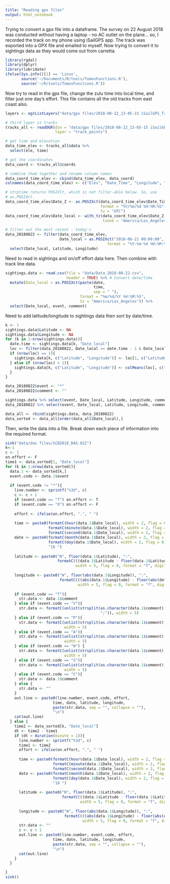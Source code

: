 ```yaml
---
title: "Reading gpx files"
output: html_notebook
---
```


Trying to convert a gpx file into a dataframe. The survey on 22 August 2018 was conducted without having a laptop - no AC outlet on the plane... so, I recorded the track on my phone using iSailGPS app. The track was exported into a GPX file and emailed to myself. Now trying to convert it to sightings data as they would come out from carretta.

```r
library(rgdal)
library(dplyr)
library(lubridate)
ifelse(Sys.info()[1] == 'Linux',
       source('~/Documents/R/tools/TomosFunctions.R'),
       source('~/R/tools/TomosFunctions.R'))

```

Now try to read in the gpx file, change the zulu time into local time, and filter just one day's effort. This file contains all the old tracks from east coast also. 

```r
layers <- ogrListLayers("data/gpx files/2018-08-22_13-05-15 iSailGPS_Track.gpx")

# third layer is tracks
tracks_all <- readOGR(dsn = "data/gpx files/2018-08-22_13-05-15 iSailGPS_Track.gpx",
                      layer = "track_points")

# get time and elevation
data_time_elev <- tracks_all@data %>%
  select(ele, time)

# get the coordinates
data_coord <- tracks_all@coords

# combine them together and rename column names
data_coord_time_elev <- cbind(data_time_elev, data_coord)
colnames(data_coord_time_elev) <- c("Elev", "Date_Time", "Longitude", "Latitude")

# strptime returns POSIXlt, which is not filter-able below. So, use
# as.POSIXct.
data_coord_time_elev$Date_Z <- as.POSIXct(data_coord_time_elev$Date_Time,
                                          format = "%Y/%m/%d %H:%M:%S", 
                                          tz = "UTC") 
data_coord_time_elev$Date_local <- with_tz(data_coord_time_elev$Date_Z, 
                                           tzone = "America/Los_Angeles")

# filter out the most recent - today's
data_20180822 <- filter(data_coord_time_elev,
                        Date_local > as.POSIXct("2018-08-21 00:00:00", 
                                             format = "%Y-%m-%d %H:%M:%S")) %>%
  select(Date_local, Latitude, Longitude)

```

Need to read in sightings and on/off effort data here. Then combine with track line data.
```r
sightings.data <- read.csv(file = "data/Data_2018-08-22.csv",
                           header = TRUE) %>% # Convert date/time
  mutate(Date_local = as.POSIXct(paste(date, 
                                       time, 
                                       sep = " "),
                                 format = "%m/%d/%Y %H:%M:%S",
                                 tz = "America/Los_Angeles")) %>%
  select(Date_local, event, comment)

```

Need to add latitude/longitude to sightings data then sort by date/time.

```r
k <- 1
sightings.data$Latitude <- NA
sightings.data$Longitude <- NA
for (k in 1:nrow(sightings.data)){
  date.time <- sightings.data[k, "Date_local"]
  loc <- filter(data_20180822, Date_local >= date.time - 1 & Date_local <= date.time + 1)
  if (nrow(loc) == 1){
    sightings.data[k, c("Latitude", "Longitude")] <- loc[1, c("Latitude", "Longitude")]
  } else if (nrow(loc) > 1){
    sightings.data[k, c("Latitude", "Longitude")] <- colMeans(loc[, c("Latitude", "Longitude")])
  } 
}

data_20180822$event <- "*"
data_20180822$comment <- ""

sightings.data %>% select(event, Date_local, Latitude, Longitude, comment) -> sightings.data
data_20180822 %>% select(event, Date_local, Latitude, Longitude, comment) -> data_20180822

data_all <- rbind(sightings.data, data_20180822)
data_sorted <- data_all[order(data_all$Date_local),]
```

Then, write the data into a file. Break down each piece of information into the required format.

```r

sink("data/das files/SCB2018_DAS.822")
k<-1
c <- 1
on.effort <- F
time1 <- data_sorted[1, "Date_local"]
for (k in 1:nrow(data_sorted)){
  data.1 <- data_sorted[k,]
  event.code <- data.1$event
  
  if (event.code != "*"){
    line.number <- sprintf("%3d", c)
    c <- c + 1
    if (event.code == "T") on.effort <- T
    if (event.code == "O") on.effort <- F
    
    effort <- ifelse(on.effort, ".", " ")
    
    time <- paste0(formatC(hour(data.1$Date_local), width = 2, flag = 0),
                   formatC(minute(data.1$Date_local), width = 2, flag = 0),
                   formatC(second(data.1$Date_local), width = 2, flag = 0), " ")
    date <- paste0(formatC(month(data.1$Date_local), width = 2, flag = 0),
                   formatC(day(data.1$Date_local), width = 2, flag = 0),
                   "18 ")
    
    latitude <- paste0("N", floor(data.1$Latitude), ":",
                       formatC(((data.1$Latitude - floor(data.1$Latitude)) * 60), 
                               width = 5, flag = 0, format = "f", digits = 2), " ")
    
    longitude <- paste0("W", floor(abs(data.1$Longitude)), ":",
                        formatC(((abs(data.1$Longitude) - floor(abs(data.1$Longitude))) * 60), 
                                width = 5, flag = 0, format = "f", digits = 2), " ")
    
    if (event.code == "T"){
      str.data <- data.1$comment
    } else if (event.code == "V"){
      str.data <- formatC(unlist(strsplit(as.character(data.1$comment), 
                                          ";")), width = 5)
    } else if (event.code == "P"){
      str.data <- formatC(unlist(strsplit(as.character(data.1$comment), ";")), 
                          width = 5)
    } else if (event.code == "A"){
      str.data <- formatC(unlist(strsplit(as.character(data.1$comment), ";")), 
                          width = 5)
    } else if (event.code == "W") {
      str.data <- formatC(unlist(strsplit(as.character(data.1$comment), ";")), 
                          width = 5)
    } else if (event.code == "S"){
      str.data <- formatC(unlist(strsplit(as.character(data.1$comment), ";")), 
                          width = 5)
    } else if (event.code == "C"){
      str.data <- data.1$comment
    } else {
      str.data <- ""
    }
    out.line <- paste0(line.number, event.code, effort,
                     time, date, latitude, longitude, 
                     paste(str.data, sep = "", collapse = ""),
                     "\n")
    cat(out.line)
  } else {
    time2 <- data_sorted[k, "Date_local"]
    dt <- time2 - time1
    if (dt > duration(minute = 1)){
      line.number <- sprintf("%3d", c)
      time1 <- time2
      effort <- ifelse(on.effort, ".", " ")
      
      time <- paste0(formatC(hour(data.1$Date_local), width = 2, flag = 0),
                     formatC(minute(data.1$Date_local), width = 2, flag = 0),
                     formatC(second(data.1$Date_local), width = 2, flag = 0), " ")
      date <- paste0(formatC(month(data.1$Date_local), width = 2, flag = 0),
                     formatC(day(data.1$Date_local), width = 2, flag = 0),
                     "18 ")
      
      latitude <- paste0("N", floor(data.1$Latitude), ":",
                         formatC(((data.1$Latitude - floor(data.1$Latitude)) * 60), 
                                 width = 5, flag = 0, format = "f", digits = 2), " ")
      
      longitude <- paste0("W", floor(abs(data.1$Longitude)), ":",
                          formatC(((abs(data.1$Longitude) - floor(abs(data.1$Longitude))) * 60), 
                                  width = 5, flag = 0, format = "f", digits = 2), " ")
      str.data <- ""
      c <- c + 1
      out.line <- paste0(line.number, event.code, effort,
                     time, date, latitude, longitude, 
                     paste(str.data, sep = "", collapse = ""),
                     "\n")
      cat(out.line)
    }
  }

}
sink()



```

